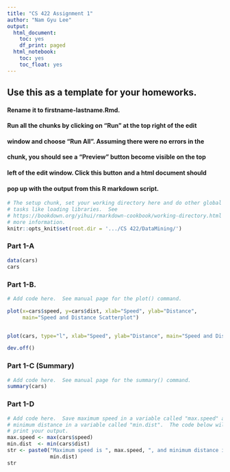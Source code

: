 ```yaml
---
title: "CS 422 Assignment 1"
author: "Nam Gyu Lee"
output:
  html_document:
    toc: yes
    df_print: paged
  html_notebook:
    toc: yes
    toc_float: yes
---
```


<!-- More information in R Markdown can be found at:
1. https://www.ssc.wisc.edu/sscc/pubs/RFR/RFR_RMarkdown.html  This is 
   the place to start since it is a short tutorial.
2. https://rmarkdown.rstudio.com/index.html This contains a longer 
   tutorial.  Take a look at the cheatsheet in 
   https://rmarkdown.rstudio.com/lesson-15.html, it is a concise 
   reference of R Markdown on two pages.
<-->

## Use this as a template for your homeworks.
#### Rename it to firstname-lastname.Rmd.
#### Run all the chunks by clicking on "Run" at the top right of the edit 
#### window and choose "Run All".  Assuming there were no errors in the
#### chunk, you should see a "Preview" button become visible on the top
#### left of the edit window.  Click this button and a html document should
#### pop up with the output from this R markdown script.

```r
# The setup chunk, set your working directory here and do other global 
# tasks like loading libraries.  See  
# https://bookdown.org/yihui/rmarkdown-cookbook/working-directory.html for
# more information.
knitr::opts_knit$set(root.dir = '.../CS 422/DataMining/')
```
### Part 1-A
```r
data(cars)
cars
```

### Part 1-B.

```r
# Add code here.  See manual page for the plot() command.

plot(x=cars$speed, y=cars$dist, xlab="Speed", ylab="Distance", 
     main="Speed and Distance Scatterplot")


plot(cars, type="l", xlab="Speed", ylab="Distance", main="Speed and Distacne Line Graph")

dev.off()
```
### Part 1-C (Summary)
```r
# Add code here.  See manual page for the summary() command.
summary(cars)
```

### Part 1-D
```r
# Add code here.  Save maximum speed in a variable called "max.speed" and
# minimum distance in a variable called "min.dist".  The code below will
# print your output.
max.speed <- max(cars$speed)
min.dist  <- min(cars$dist)
str <- paste0("Maximum speed is ", max.speed, ", and minimum distance is ", 
              min.dist)
str
```
